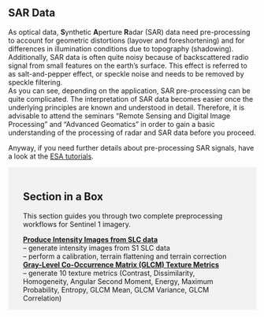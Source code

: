 ::: {#main .site-main role="main"}
::: entry-header
# SAR Data {#sar-data .entry-title}
:::

::: entry-content
As optical data, **S**ynthetic **A**perture **R**adar (SAR) data need pre-processing to account for geometric distortions (layover and foreshortening) and for differences in illumination conditions due to topography (shadowing). Additionally, SAR data is often quite noisy because of backscattered radio signal from small features on the earth's surface. This effect is referred to as salt-and-pepper effect, or speckle noise and needs to be removed by speckle filtering.\
As you can see, depending on the application, SAR pre-processing can be quite complicated. The interpretation of SAR data becomes easier once the underlying principles are known and understood in detail. Therefore, it is advisable to attend the seminars "Remote Sensing and Digital Image Processing" and "Advanced Geomatics" in order to gain a basic understanding of the processing of radar and SAR data before you proceed.

Anyway, if you need further details about pre-processing SAR signals, have a look at the [ESA tutorials](https://sentinel.esa.int/web/sentinel/toolboxes/sentinel-1/tutorials){rel="noopener" target="_blank"}.

::: {style="background-color:#f1f1f1;padding:18px 30px 1px"}
# Section in a Box

This section guides you through two complete preprocessing workflows for Sentinel 1 imagery.

[**Produce Intensity Images from SLC data**](https://blogs.fu-berlin.de/reseda/intensity-image/)\
-- generate intensity images from S1 SLC data\
-- perform a calibration, terrain flattening and terrain correction\
[**Gray-Level Co-Occurrence Matrix (GLCM) Texture Metrics**](https://blogs.fu-berlin.de/reseda/texture-metrics-glcm/)\
-- generate 10 texture metrics (Contrast, Dissimilarity, Homogeneity, Angular Second Moment, Energy, Maximum Probability, Entropy, GLCM Mean, GLCM Variance, GLCM Correlation)
:::
:::
:::
